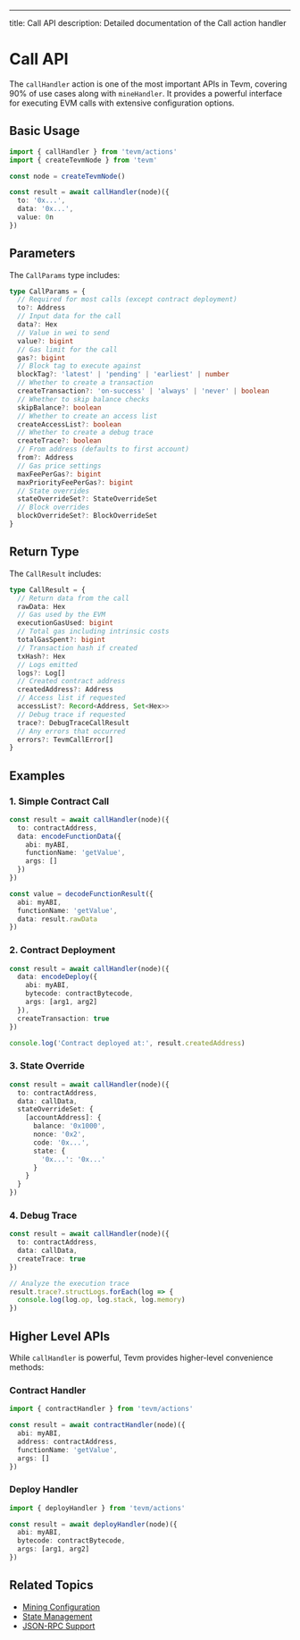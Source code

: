 ---
title: Call API
description: Detailed documentation of the Call action handler


# Call API

The `callHandler` action is one of the most important APIs in Tevm, covering 90% of use cases along with `mineHandler`. It provides a powerful interface for executing EVM calls with extensive configuration options.

## Basic Usage

```ts
import { callHandler } from 'tevm/actions'
import { createTevmNode } from 'tevm'

const node = createTevmNode()

const result = await callHandler(node)({
  to: '0x...',
  data: '0x...',
  value: 0n
})
```

## Parameters

The `CallParams` type includes:

```ts
type CallParams = {
  // Required for most calls (except contract deployment)
  to?: Address
  // Input data for the call
  data?: Hex
  // Value in wei to send
  value?: bigint
  // Gas limit for the call
  gas?: bigint
  // Block tag to execute against
  blockTag?: 'latest' | 'pending' | 'earliest' | number
  // Whether to create a transaction
  createTransaction?: 'on-success' | 'always' | 'never' | boolean
  // Whether to skip balance checks
  skipBalance?: boolean
  // Whether to create an access list
  createAccessList?: boolean
  // Whether to create a debug trace
  createTrace?: boolean
  // From address (defaults to first account)
  from?: Address
  // Gas price settings
  maxFeePerGas?: bigint
  maxPriorityFeePerGas?: bigint
  // State overrides
  stateOverrideSet?: StateOverrideSet
  // Block overrides
  blockOverrideSet?: BlockOverrideSet
}
```

## Return Type

The `CallResult` includes:

```ts
type CallResult = {
  // Return data from the call
  rawData: Hex
  // Gas used by the EVM
  executionGasUsed: bigint
  // Total gas including intrinsic costs
  totalGasSpent?: bigint
  // Transaction hash if created
  txHash?: Hex
  // Logs emitted
  logs?: Log[]
  // Created contract address
  createdAddress?: Address
  // Access list if requested
  accessList?: Record<Address, Set<Hex>>
  // Debug trace if requested
  trace?: DebugTraceCallResult
  // Any errors that occurred
  errors?: TevmCallError[]
}
```

## Examples

### 1. Simple Contract Call

```ts
const result = await callHandler(node)({
  to: contractAddress,
  data: encodeFunctionData({
    abi: myABI,
    functionName: 'getValue',
    args: []
  })
})

const value = decodeFunctionResult({
  abi: myABI,
  functionName: 'getValue',
  data: result.rawData
})
```

### 2. Contract Deployment

```ts
const result = await callHandler(node)({
  data: encodeDeploy({
    abi: myABI,
    bytecode: contractBytecode,
    args: [arg1, arg2]
  }),
  createTransaction: true
})

console.log('Contract deployed at:', result.createdAddress)
```

### 3. State Override

```ts
const result = await callHandler(node)({
  to: contractAddress,
  data: callData,
  stateOverrideSet: {
    [accountAddress]: {
      balance: '0x1000',
      nonce: '0x2',
      code: '0x...',
      state: {
        '0x...': '0x...'
      }
    }
  }
})
```

### 4. Debug Trace

```ts
const result = await callHandler(node)({
  to: contractAddress,
  data: callData,
  createTrace: true
})

// Analyze the execution trace
result.trace?.structLogs.forEach(log => {
  console.log(log.op, log.stack, log.memory)
})
```

## Higher Level APIs

While `callHandler` is powerful, Tevm provides higher-level convenience methods:

### Contract Handler

```ts
import { contractHandler } from 'tevm/actions'

const result = await contractHandler(node)({
  abi: myABI,
  address: contractAddress,
  functionName: 'getValue',
  args: []
})
```

### Deploy Handler

```ts
import { deployHandler } from 'tevm/actions'

const result = await deployHandler(node)({
  abi: myABI,
  bytecode: contractBytecode,
  args: [arg1, arg2]
})
```

## Related Topics
- [Mining Configuration](#TODO)
- [State Management](../core/managing-state)
- [JSON-RPC Support](./json-rpc)
